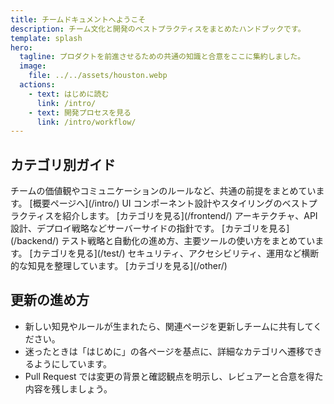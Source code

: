 ```yaml
---
title: チームドキュメントへようこそ
description: チーム文化と開発のベストプラクティスをまとめたハンドブックです。
template: splash
hero:
  tagline: プロダクトを前進させるための共通の知識と合意をここに集約しました。
  image:
    file: ../../assets/houston.webp
  actions:
    - text: はじめに読む
      link: /intro/
    - text: 開発プロセスを見る
      link: /intro/workflow/
---
```



## カテゴリ別ガイド

<CardGrid stagger>
  <Card title="はじめに" icon="sparkles">
    チームの価値観やコミュニケーションのルールなど、共通の前提をまとめています。
    [概要ページへ](/intro/)
  </Card>
  <Card title="Frontend" icon="layout">
    UI コンポーネント設計やスタイリングのベストプラクティスを紹介します。
    [カテゴリを見る](/frontend/)
  </Card>
  <Card title="Backend" icon="server">
    アーキテクチャ、API 設計、デプロイ戦略などサーバーサイドの指針です。 [カテゴリを見る](/backend/)
  </Card>
  <Card title="Test" icon="check">
    テスト戦略と自動化の進め方、主要ツールの使い方をまとめています。 [カテゴリを見る](/test/)
  </Card>
  <Card title="Other" icon="shield">
    セキュリティ、アクセシビリティ、運用など横断的な知見を整理しています。 [カテゴリを見る](/other/)
  </Card>
</CardGrid>

## 更新の進め方

- 新しい知見やルールが生まれたら、関連ページを更新しチームに共有してください。
- 迷ったときは「はじめに」の各ページを基点に、詳細なカテゴリへ遷移できるようにしています。
- Pull Request では変更の背景と確認観点を明示し、レビュアーと合意を得た内容を残しましょう。
